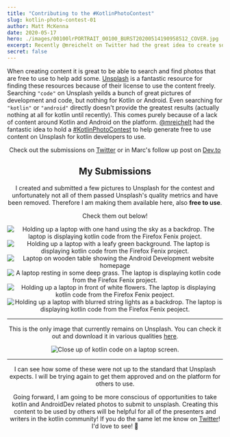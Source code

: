 ```yaml
---
title: "Contributing to the #KotlinPhotoContest"
slug: kotlin-photo-contest-01
author: Matt McKenna
date: 2020-05-17
hero: ./images/00100lrPORTRAIT_00100_BURST20200514190958512_COVER.jpg
excerpt: Recently @mreichelt on Twitter had the great idea to create some free-to-use images of Kotlin for the community. These are my submissions!
secret: false
---
```


When creating content it is great to be able to search and find photos that are free to use to help add some. 
[Unsplash](https://unsplash.com) is a fantastic resource for finding these resources because of their license to use the content freely.
Searching `"code"` on Unsplash yeilds a bunch of great pictures of development and code, but nothing for Kotlin or Android. 
Even searching for `"kotlin"` or `"android"` directly doesn't provide the greatest results (actually nothing at all for kotlin until recently).
This comes purely because of a lack of content around Kotlin and Android on the platform. [@mreichelt](https://www.twitter.com/mreichelt "@mreichelt on Twitter") had the fantastic
idea to hold a [#KotlinPhotoContest](https://dev.to/mreichelt/the-kotlin-loyalty-free-photo-contest-4ec0 "#KotlinPhotoContest on Idea on Dev.to") to help generate free to use
content on Unsplash for kotlin developers to use. 

<Tweet tweetId="1256172731785248768" align="center" theme="light" />
<div class="Image__Small">
  <Tweet tweetId="1256172731785248768" />
</div>

Check out the submissions on [Twitter](https://twitter.com/hashtag/KotlinPhotoContest "#KotlinPhotoContest on Twitter") or in Marc's follow up post on [Dev.to](https://dev.to/mreichelt/kotlin-photo-contest-thank-you-for-your-submissions-of3)

## My Submissions

I created and submitted a few pictures to Unsplash for the contest and unfortunately not all of them passed 
Unsplash's quality metrics and have been removed. 
Therefore I am making them available here, also **free to use**. 

Check them out below!

<div className="Image__Small">
  <img
    src="./images/IMG_0230.JPG"
    title="Kotlin with Sky"
    alt="Holding up a laptop with one hand using the sky as a backdrop. The laptop is displaying kotlin code from the Firefox Fenix project."
  />
</div>

<div className="Image__Small">
  <img
    src="./images/IMG_0236.JPG"
    title="Kotlin with Leaves"
    alt="Holding up a laptop with a leafy green background. The laptop is displaying kotlin code from the Firefox Fenix project."
  />
</div>

<div className="Image__Small">
  <img
    src="./images/00100trPORTRAIT_00100_BURST20200514185317843_COVER.jpg"
    title="Develop Android Apps with Kotlin"
    alt="Laptop on wooden table showing the Android Development website homepage"
  />
</div>

<div className="Image__Small">
  <img
    src="./images/IMG_0241.JPG"
    title="Kotlin with Grass"
    alt="A laptop resting in some deep grass. The laptop is displaying kotlin code from the Firefox Fenix project."
  />
</div>

<div className="Image__Small">
  <img
    src="./images/IMG_0246.JPG"
    title="Kotlin with Flowers"
    alt="Holding up a laptop in front of white flowers. The laptop is displaying kotlin code from the Firefox Fenix peoject."
  />
</div>

<div className="Image__Small">
  <img
    src="./images/IMG_0247.JPG"
    title="Kotlin in the Evening"
    alt="Holding up a laptop with blurred string lights as a backdrop. The laptop is displaying kotlin code from the Firefox Fenix peoject."
  />
</div>

---

This is the only image that currently remains on Unsplash. You can check it out and download it in various qualities [here](https://unsplash.com/photos/LfjR6IOL7ts).

<div className="Image__Medium">
  <img
    src="./images/00100lrPORTRAIT_00100_BURST20200514190958512_COVER.jpg"
    title="Kotlin HomeFragment"
    alt="Close up of kotlin code on a laptop screen."
  />
</div>


---

I can see how some of these were not up to the standard that Unsplash expects. I will be trying again to get them approved and on the platform for others to use.

Going forward, I am going to be more conscious of opportunities to take kotlin and AndroidDev related photos to submit to unsplash. Creating this content to be used by others will be 
helpful for all of the presenters and writers in the kotlin community! If you do the same let me know on [Twitter](https://twitter.com/matthewcmckenna)! I'd love to see! 🎉